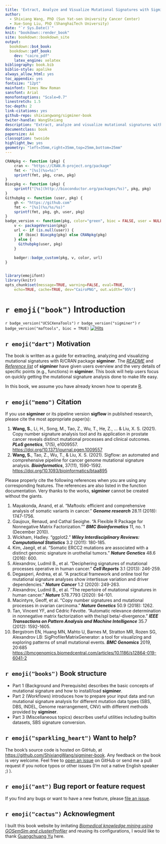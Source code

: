 ```yaml
---
title: 'Extract, Analyze and Visualize Mutational Signatures with Sigminer'
author: 
  - Shixiang Wang, PhD (Sun Yat-sen University Cancer Center)
  - Xue-Song Liu, PhD (ShanghaiTech University)
date: "`r Sys.Date()`"
knit: "bookdown::render_book"
site: bookdown::bookdown_site
output:
  bookdown::bs4_book:
  bookdown::pdf_book:
    dev: "cairo_pdf"
    latex_engine: xelatex
bibliography: book.bib
biblio-style: apalike
always_allow_html: yes
toc_appendix: yes
fontsize: "12pt"
mainfont: Times New Roman
sansfont: Arial
monofontoptions: "Scale=0.7"
linestretch: 1.5
toc-depth: 2
link-citations: yes
github-repo: shixiangwang/sigminer-book
twiter-handle: WangShxiang
description: "Extract, analyze and visualize mutational signatures with sigminer."
documentclass: book
papersize: A4
classoption: twoside
highlight_bw: yes
geometry: "left=35mm,right=35mm,top=25mm,bottom=25mm"
---
```



```r
CRANpkg <- function (pkg) {
    cran <- "https://CRAN.R-project.org/package"
    fmt <- "[%s](%s=%s)"
    sprintf(fmt, pkg, cran, pkg)
}
Biocpkg <- function (pkg) {
    sprintf("[%s](http://bioconductor.org/packages/%s)", pkg, pkg)
}
Githubpkg <- function (user, pkg) {
    gh <- "https://github.com"
    fmt <- "[%s](%s/%s/%s)"
    sprintf(fmt, pkg, gh, user, pkg)
}
badge_version <- function(pkg, color="green", bioc = FALSE, user = NULL) {
    v <- packageVersion(pkg)
    url <- if (is.null(user)) {
      if (bioc) Biocpkg(pkg) else CRANpkg(pkg)
    } else {
      Githubpkg(user, pkg)
    }
    
    badger::badge_custom(pkg, v, color, url)
}


library(emojifont)
library(knitr)
opts_chunk$set(message=TRUE, warning=FALSE, eval=TRUE, 
    echo=TRUE, cache=TRUE, dev="CairoPNG", out.width="95%")
```


# `r emoji("book")` Introduction {-}

`r badge_version("UCSCXenaTools")`
`r badge_version("sigminer")`
`r badge_version("maftools", bioc = TRUE)`
[![Hits](https://hits.seeyoufarm.com/api/count/incr/badge.svg?url=https%3A%2F%2Fgithub.com%2FShixiangWang%2Fsigminer-book&count_bg=%2379C83D&title_bg=%23555555&icon=americanairlines.svg&icon_color=%23E7E7E7&title=hits&edge_flat=false)](https://hits.seeyoufarm.com)


## `r emoji("dart")` Motivation {-}

The book is written as a guide for extracting, analyzing and visualizing mutational signatures with R/CRAN package **sigminer**. The [*README*](https://github.com/ShixiangWang/sigminer/blob/master/README.md) and [*Reference list*](https://shixiangwang.github.io/sigminer/reference/index.html) of **sigminer** have given users overview and the very details of specific points (e.g., functions) in **sigminer**. This book will help users focus on quickly getting the mutational signature analysis done to make life easy. 

In this book, we assume you have already known how to operate [R](http://cran.r-project.org/).

## `r emoji("memo")` Citation {-}

If you use **sigminer** or its pipeline version **sigflow** in published research, please cite the most appropriate paper(s):

1. **Wang, S.**, Li, H., Song, M., Tao, Z., Wu, T., He, Z., ... & Liu, X. S. (2021). Copy number signature analysis tool and its application in prostate cancer reveals distinct mutational processes and clinical outcomes. ___PLoS genetics___, 17(5), e1009557. <https://doi.org/10.1371/journal.pgen.1009557>
2. **Wang, S.**, Tao, Z., Wu, T., & Liu, X. S. (2021). Sigflow: an automated and comprehensive pipeline for cancer genome mutational signature analysis. ___Bioinformatics___, 37(11), 1590-1592. <https://doi.org/10.1093/bioinformatics/btaa895>

Please properly cite the following references when you are using any
corresponding features. The references are also listed in the function
documentation. Very thanks to the works, **sigminer** cannot be created
without the giants.

1.  Mayakonda, Anand, et al. “Maftools: efficient and comprehensive
    analysis of somatic variants in cancer.” ___Genome research___ 28.11
    (2018): 1747-1756.
2.  Gaujoux, Renaud, and Cathal Seoighe. “A Flexible R Package for
    Nonnegative Matrix Factorization.”" ___BMC Bioinformatics___ 11, no. 1
    (December 2010).
3.  Wickham, Hadley. "ggplot2." ___Wiley Interdisciplinary Reviews: Computational Statistics___ 3.2 (2011): 180-185.
4.  Kim, Jaegil, et al. “Somatic ERCC2 mutations are associated with a
    distinct genomic signature in urothelial tumors.” ___Nature Genetics___
    48.6 (2016): 600.
5.  Alexandrov, Ludmil B., et al. “Deciphering signatures of mutational
    processes operative in human cancer.” ___Cell Reports___ 3.1 (2013):
    246-259.
6.  Degasperi, Andrea, et al. “A practical framework and online tool for
    mutational signature analyses show intertissue variation and driver
    dependencies.” ___Nature Cancer___ 1.2 (2020): 249-263.
7.  Alexandrov, Ludmil B., et al. “The repertoire of mutational
    signatures in human cancer.” ___Nature___ 578.7793 (2020): 94-101.
8.  Macintyre, Geoff, et al. “Copy number signatures and mutational
    processes in ovarian carcinoma.” ___Nature Genetics___ 50.9 (2018): 1262.
9.  Tan, Vincent YF, and Cédric Févotte. “Automatic relevance
    determination in nonnegative matrix factorization with the/spl
    beta/-divergence.” ___IEEE Transactions on Pattern Analysis and Machine Intelligence___ 35.7 (2012): 1592-1605.
10. Bergstrom EN, Huang MN, Mahto U, Barnes M, Stratton MR, Rozen SG,
    Alexandrov LB: SigProfilerMatrixGenerator: a tool for visualizing
    and exploring patterns of small mutational events. ___BMC Genomics___
    2019, 20:685
    <https://bmcgenomics.biomedcentral.com/articles/10.1186/s12864-019-6041-2>

## `r emoji("books")` Book structure {-}

+ Part 1 (Background and Prerequisite) describes the basic concepts of mutational signature and how to install/load **sigminer**. 
+ Part 2 (Workflows) introduces how to prepare your input data and run mutational signature analysis for different mutation data types (SBS, DBS, INDEL, Genome rearrangement, CNV) with different methods provided by **sigminer**.
+ Part 3 (Miscellaneous topics) describes useful utilities including builtin datasets, SBS signature conversion.

## `r emoji("sparkling_heart")` Want to help? {-}


The book’s source code is hosted on GitHub, at <https://github.com/ShixiangWang/sigminer-book>. Any feedback on the book is very welcome. Feel free to [open an issue](https://github.com/ShixiangWang/sigminer-book/issues/new) on GitHub or send me a pull request if you notice typos or other issues (I'm not a native English speaker ;) ).

## `r emoji("ant")` Bug report or feature request {-}

If you find any bugs or want to have a new feature, please [file an issue](https://github.com/ShixiangWang/sigminer/issues/new).


## `r emoji("cactus")` Acknowlegment {-}

I built this book website by imitating [*Biomedical knowledge mining using GOSemSim and clusterProfiler*](https://github.com/YuLab-SMU/biomedical-knowledge-mining-book) and reusing its configurations, I would like to thank [Guangchuang Yu](https://github.com/GuangchuangYu) here.
